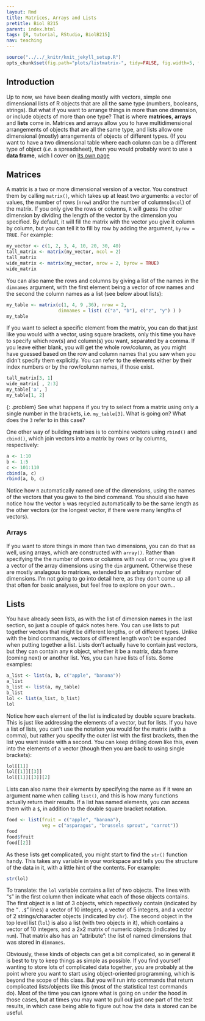 ```yaml
---
layout: Rmd
title: Matrices, Arrays and Lists
pretitle: Biol B215
parent: index.html
tags: [R, tutorial, RStudio, BiolB215]
nav: teaching
---
```



```r
source("../../_knitr/knit_jekyll_setup.R")
opts_chunk$set(fig.path="plots/listmatrix-", tidy=FALSE, fig.width=5, fig.height=5)
```

## Introduction
Up to now, we have been dealing mostly with vectors, simple one dimensional lists of R objects that are all the same type (numbers, booleans, strings). But what if you want to arrange things in more than one dimension, or include objects of more than one type? That is where **matrices**, **arrays** and **lists** come in. Matrices and arrays allow you to have multidimensional arrangements of objects that are all the same type, and lists allow one dimensional (mostly) arrangements of objects of different types. (If you want to have a two dimensional table where each column can be a different type of object (*i.e.* a spreadsheet), then you would probably want to use a **data frame**, wich I cover on [its own page](dataframes.html)

## Matrices
A matrix is a two or more dimensional version of a vector. You construct them by calling `matrix()`, which takes up at least two arguments: a vector of values, the number of rows (`nrow`) and/or the number of columns(`ncol`) of the matrix. If you only give the rows or columns, `R` will guess the other dimension by dividing the length of the vector by the dimension you specified. By default, it will fill the matrix with the vector you give it column by column, but you can tell it to fill by row by adding the argument, `byrow = TRUE`. For example:

```r
my_vector <- c(1, 2, 3, 4, 10, 20, 30, 40)
tall_matrix <- matrix(my_vector, ncol = 2)
tall_matrix
wide_matrix <- matrix(my_vector, nrow = 2, byrow = TRUE)
wide_matrix
```

You can also name the rows and columns by giving a list of the names in the `dimnames` argument, with the first element being a vector of row names and the second the column names as a list (see below about lists):

```r
my_table <- matrix(c(1, 4, 9 ,36), nrow = 2,
                   dimnames = list( c("a", "b"), c("z", "y") ) )
my_table
```

If you want to select a specific element from the matrix, you can do that just like you would with a vector, using square brackets, only this time you have to specify which row(s) and column(s) you want, separated by a comma. If you leave either blank, you will get the whole row/column, as you might have guessed based on the row and column names that you saw when you didn't specify them explicitly. You can refer to the elements either by their index numbers or by the row/column names, if those exist.

```r
tall_matrix[3, 1]
wide_matrix[ , 2:3]
my_table['a', ]
my_table[1, 2]
```

{: .problem}
See what happens if you try to select from a matrix using only a single number in the brackets, i.e. `my_table[3]`. What is going on? What does the `3` refer to in this case?


One other way of building matrixes is to combine vectors using `rbind()` and `cbind()`, which join vectors into a matrix by rows or by columns, respectively:
 
```r
a <- 1:10
b <- 1:5 
c <- 101:110
cbind(a, c)
rbind(a, b, c)
```

Notice how `R` automatically named one of the dimensions, using the names of the vectors that you gave to the bind command. You should also have notice how the vector `b` was recycled automatically to be the same length as the other vectors (or the longest vector, if there were many lengths of vectors).

### Arrays
If you want to store things in more than two dimensions, you can do that as well, using arrays, which are constructed with `array()`. Rather than specifying the the number of rows or columns with `ncol` or `nrow`, you give it a vector of the array dimensions using the `dim` argument.  Otherwise these are mostly analagous to matrices, extended to an arbitrary  number of dimensions. I'm not going to go into detail here, as they don't come up all that often for basic analyses, but feel free to explore on your own...

## Lists
You have already seen lists, as with the list of dimension names in the last section, so just a couple of quick notes here. You can use lists to put together vectors that might be different lengths, or of different types. Unlike with the bind commands, vectors of different length won't be expanded when putting together a list. Lists don't actually have to contain just vectors, but they can contain any `R` object, whether it be a matrix, data frame (coming next) or another list. Yes, you can have lists of lists. Some examples:

```r
a_list <- list(a, b, c("apple", "banana"))
a_list
b_list <- list(a, my_table)
b_list
lol <- list(a_list, b_list)
lol
```

Notice how each element of the list is indicated by double square brackets. This is just like addressing the elements of a vector, but for lists. If you have a list of lists, you can't use the notation you would for the matrix (with a comma), but rather you specify the outer list with the first brackets, then the list you want inside with a second. You can keep drilling down like this, even into the elements of a vector (though then you are back to using single brackets):

```r
lol[[1]]
lol[[1]][[3]]
lol[[1]][[3]][2]
```

Lists can also name their elements by specifying the name as if it were an argument name when calling `list()`, and this is how many functions actually return their results. If a list has named elements, you can access them with a `$`, in addition to the double square bracket notation.

```r
food <- list(fruit = c("apple", "banana"),
             veg = c("asparagus", "brussels sprout", "carrot"))
food
food$fruit
food[[2]]
```

As these lists get complicated, you might start to find the `str()` function handy. This takes any variable in your workspace and tells you the structure of the data in it, with a little hint of the contents. For example:
```r
str(lol)
```

To translate: the `lol` variable contains a list of two objects. The lines with &#8220;`$`" in the first column then indicate what each of those objects contains. The first object is a list of 3 objects, which repectively contain (indicated by the &#8220;`..$`" lines) a vector of 10 integers, a vector of 5 integers, and a vector of 2 strings/character objects (indicated by `chr`). The second object in the top level list (`lol`) is also a list (with two objects in it), which contains a vector of 10 integers, and a 2x2 matrix of numeric objects (indicated by `num`). That matrix also has an "attribute": the list of named dimensions that was stored in `dimnames`.

Obviously, these kinds of objects can get a bit complicated, so in general it is best to try to keep things as simple as possible. If you find yourself wanting to store lots of complicated data together, you are probably at the point where you want to start using object-oriented programming, which is beyond the scope of this class. But you will run into commands that return complicated lists/objects like this (most of the statistical test commands do). Most of the time you can ignore what is going on under the hood in those cases, but at times you may want to pull out just one part of the test results, in which case being able to figure out how the data is stored can be useful. 



